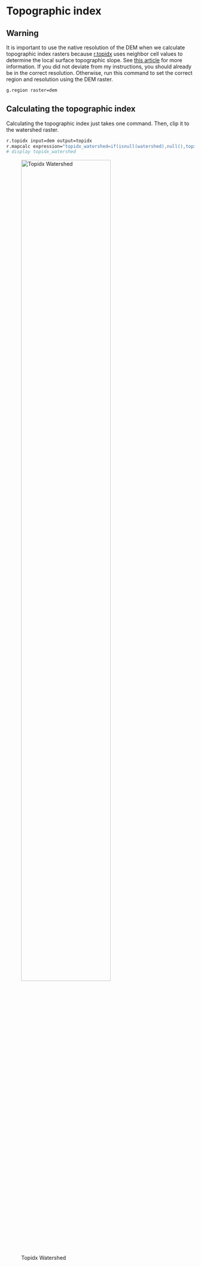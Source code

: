 # Topographic index {.unnumbered}

## Warning

It is important to use the native resolution of the DEM when we calculate topographic index rasters because [r.topidx](https://grass.osgeo.org/grass-stable/manuals/r.topidx.html) uses neighbor cell values to determine the local surface topographic slope. See [this article](https://idea.isnew.info/r.topidx.html) for more information. If you did not deviate from my instructions, you should already be in the correct resolution. Otherwise, run this command to set the correct region and resolution using the DEM raster.

```bash
g.region raster=dem
```

## Calculating the topographic index

Calculating the topographic index just takes one command. Then, clip it to the watershed raster.

```bash
r.topidx input=dem output=topidx
r.mapcalc expression="topidx_watershed=if(isnull(watershed),null(),topidx)"
# display topidx_watershed
```

![Topidx Watershed](images/topidx-watershed.png){.align-center width=75%}